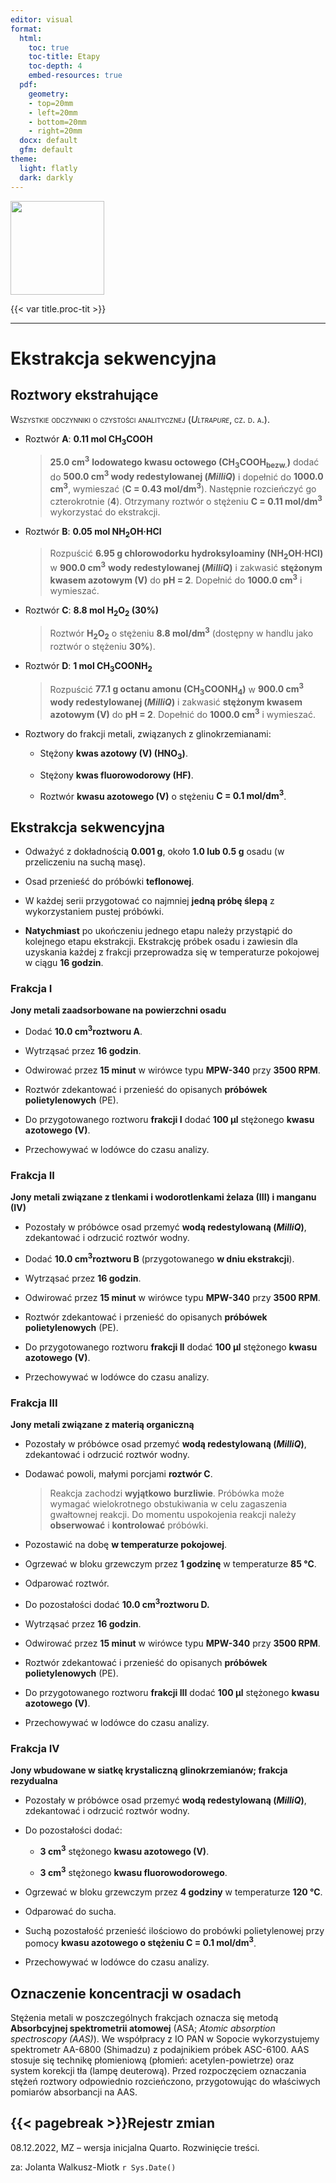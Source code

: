 ```yaml
---
editor: visual
format:
  html:
    toc: true
    toc-title: Etapy
    toc-depth: 4
    embed-resources: true
  pdf:
    geometry: 
    - top=20mm
    - left=20mm
    - bottom=20mm
    - right=20mm
  docx: default
  gfm: default
theme:
  light: flatly
  dark: darkly
---
```


[![](images/log-ug_pl.png){fig-alt="Logo: Uniwersytet Gdański" fig-align="left" width="150"}](https://geomorfologia.ug.edu.pl)

{{< var title.proc-tit >}}

------------------------------------------------------------------------

# Ekstrakcja sekwencyjna

## Roztwory ekstrahujące

[Wszystkie odczynniki o czystości analitycznej (*Ultrapure*, cz. d. a.).]{.smallcaps}

-   Roztwór **A**: **0.11 mol CH~3~COOH**

    > **25.0 cm^3^** **lodowatego kwasu octowego (CH~3~COOH~bezw.~)** dodać do **500.0 cm^3^ wody redestylowanej (*MilliQ*)** i dopełnić do **1000.0 cm^3^**, wymieszać (**C = 0.43 mol/dm^3^**). Następnie rozcieńczyć go czterokrotnie (**4**). Otrzymany roztwór o stężeniu **C = 0.11 mol/dm^3^** wykorzystać do ekstrakcji.

-   Roztwór **B**: **0.05 mol NH~2~OH·HCl**

    > Rozpuścić **6.95 g chlorowodorku hydroksyloaminy (NH~2~OH·HCl)** w **900.0 cm^3^** **wody redestylowanej (*MilliQ*)** i zakwasić **stężonym kwasem azotowym (V)** do **pH = 2**. Dopełnić do **1000.0 cm^3^** i wymieszać.

-   Roztwór **C**: **8.8 mol H~2~O~2~ (30%)**

    > Roztwór **H~2~O~2~** o stężeniu **8.8 mol/dm^3^** (dostępny w handlu jako roztwór o stężeniu **30%**).

-   Roztwór **D**: **1 mol CH~3~COONH~2~**

    > Rozpuścić **77.1 g octanu amonu (CH~3~COONH~4~)** w **900.0 cm^3^** **wody redestylowanej (*MilliQ*)** i zakwasić **stężonym kwasem azotowym (V)** do **pH = 2**. Dopełnić do **1000.0 cm^3^** i wymieszać.

-   Roztwory do frakcji metali, związanych z glinokrzemianami:

    -   Stężony **kwas azotowy (V) (HNO~3~)**.

    -   Stężony **kwas fluorowodorowy (HF)**.

    -   Roztwór **kwasu azotowego (V)** o stężeniu **C = 0.1 mol/dm^3^**.

## Ekstrakcja sekwencyjna

-   Odważyć z dokładnością **0.001 g**, około **1.0 lub 0.5 g** osadu (w przeliczeniu na suchą masę).

-   Osad przenieść do próbówki **teflonowej**.

-   W każdej serii przygotować co najmniej **jedną próbę ślepą** z wykorzystaniem pustej próbówki.

-   **Natychmiast** po ukończeniu jednego etapu należy przystąpić do kolejnego etapu ekstrakcji. Ekstrakcję próbek osadu i zawiesin dla uzyskania każdej z frakcji przeprowadza się w temperaturze pokojowej w ciągu **16 godzin**.

### Frakcja I

**Jony metali zaadsorbowane na powierzchni osadu**

-   Dodać **10.0 cm^3^roztworu A**.

-   Wytrząsać przez **16 godzin**.

-   Odwirować przez **15 minut** w wirówce typu **MPW-340** przy **3500 RPM**.

-   Roztwór zdekantować i przenieść do opisanych **próbówek polietylenowych** (PE).

-   Do przygotowanego roztworu **frakcji I** dodać **100 μl** stężonego **kwasu azotowego (V)**.

-   Przechowywać w lodówce do czasu analizy.

### Frakcja II

**Jony metali związane z tlenkami i wodorotlenkami żelaza (III) i manganu (IV)**

-   Pozostały w próbówce osad przemyć **wodą redestylowaną (*MilliQ*)**, zdekantować i odrzucić roztwór wodny.

-   Dodać **10.0 cm^3^roztworu B** (przygotowanego **w dniu ekstrakcji**).

-   Wytrząsać przez **16 godzin**.

-   Odwirować przez **15 minut** w wirówce typu **MPW-340** przy **3500 RPM**.

-   Roztwór zdekantować i przenieść do opisanych **próbówek polietylenowych** (PE).

-   Do przygotowanego roztworu **frakcji II** dodać **100 μl** stężonego **kwasu azotowego (V)**.

-   Przechowywać w lodówce do czasu analizy.

### Frakcja III

**Jony metali związane z materią organiczną**

-   Pozostały w próbówce osad przemyć **wodą redestylowaną (*MilliQ*)**, zdekantować i odrzucić roztwór wodny.

-   Dodawać powoli, małymi porcjami **roztwór C**.

    > Reakcja zachodzi **wyjątkowo** **burzliwie**. Próbówka może wymagać wielokrotnego obstukiwania w celu zagaszenia gwałtownej reakcji. Do momentu uspokojenia reakcji należy **obserwować** i **kontrolować** próbówki.

-   Pozostawić na dobę **w temperaturze pokojowej**.

-   Ogrzewać w bloku grzewczym przez **1 godzinę** w temperaturze **85 °C**.

-   Odparować roztwór.

-   Do pozostałości dodać **10.0 cm^3^roztworu D.**

-   Wytrząsać przez **16 godzin**.

-   Odwirować przez **15 minut** w wirówce typu **MPW-340** przy **3500 RPM**.

-   Roztwór zdekantować i przenieść do opisanych **próbówek polietylenowych** (PE).

-   Do przygotowanego roztworu **frakcji III** dodać **100 μl** stężonego **kwasu azotowego (V)**.

-   Przechowywać w lodówce do czasu analizy.

### Frakcja IV

**Jony wbudowane w siatkę krystaliczną glinokrzemianów; frakcja rezydualna**

-   Pozostały w próbówce osad przemyć **wodą redestylowaną (*MilliQ*)**, zdekantować i odrzucić roztwór wodny.

-   Do pozostałości dodać:

    -   **3 cm^3^** stężonego **kwasu azotowego (V)**.

    -   **3 cm^3^** stężonego **kwasu fluorowodorowego**.

-   Ogrzewać w bloku grzewczym przez **4 godziny** w temperaturze **120 °C**.

-   Odparować do sucha.

-   Suchą pozostałość przenieść ilościowo do probówki polietylenowej przy pomocy **kwasu azotowego o stężeniu C = 0.1 mol/dm^3^**.

-   Przechowywać w lodówce do czasu analizy.

## Oznaczenie koncentracji w osadach

Stężenia metali w poszczególnych frakcjach oznacza się metodą **Absorbcyjnej spektrometrii atomowej** (ASA; *Atomic absorption spectroscopy (AAS)*). We współpracy z IO PAN w Sopocie wykorzystujemy spektrometr AA-6800 (Shimadzu) z podajnikiem próbek ASC-6100. AAS stosuje się technikę płomieniową (płomień: acetylen-powietrze) oraz system korekcji tła (lampę deuterową). Przed rozpoczęciem oznaczania stężeń roztwory odpowiednio rozcieńczono, przygotowując do właściwych pomiarów absorbancji na AAS.

## {{< pagebreak >}}Rejestr zmian

08.12.2022, MZ -- wersja inicjalna Quarto. Rozwinięcie treści.

za: Jolanta Walkusz-Miotk `r Sys.Date()`
